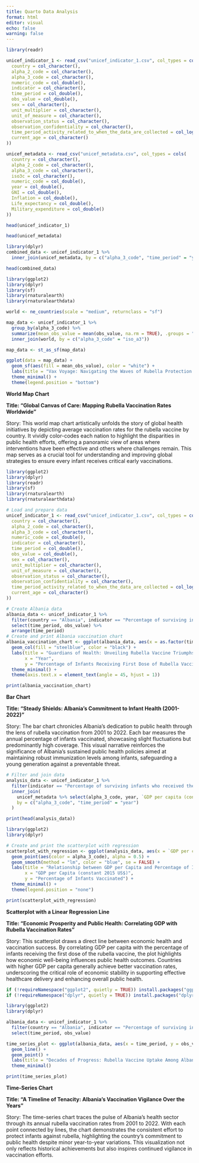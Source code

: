```yaml
---
title: Quarto Data Analysis
format: html
editor: visual
echo: false
warning: false
---
```


```r
library(readr)

unicef_indicator_1 <- read_csv("unicef_indicator_1.csv", col_types = cols(
  country = col_character(),
  alpha_2_code = col_character(),
  alpha_3_code = col_character(),
  numeric_code = col_double(),
  indicator = col_character(),
  time_period = col_double(),
  obs_value = col_double(),
  sex = col_character(),
  unit_multiplier = col_character(),
  unit_of_measure = col_character(),
  observation_status = col_character(),
  observation_confidentiality = col_character(),
  time_period_activity_related_to_when_the_data_are_collected = col_logical(),
  current_age = col_character()
))

unicef_metadata <- read_csv("unicef_metadata.csv", col_types = cols(
  country = col_character(),
  alpha_2_code = col_character(),
  alpha_3_code = col_character(),
  iso3c = col_character(),
  numeric_code = col_double(),
  year = col_double(),
  GNI = col_double(),
  Inflation = col_double(),
  Life_expectancy = col_double(),
  Military_expenditure = col_double()
))
```

```r
head(unicef_indicator_1)
```

```r
head(unicef_metadata)
```

```r
library(dplyr)
combined_data <- unicef_indicator_1 %>%
  inner_join(unicef_metadata, by = c("alpha_3_code", "time_period" = "year"))
```

```r
head(combined_data)
```

```r
library(ggplot2)
library(dplyr)
library(sf)
library(rnaturalearth)
library(rnaturalearthdata)

world <- ne_countries(scale = "medium", returnclass = "sf")

map_data <- unicef_indicator_1 %>%
  group_by(alpha_3_code) %>%
  summarize(mean_obs_value = mean(obs_value, na.rm = TRUE), .groups = "drop") %>%
  inner_join(world, by = c("alpha_3_code" = "iso_a3"))

map_data <- st_as_sf(map_data)

ggplot(data = map_data) +
  geom_sf(aes(fill = mean_obs_value), color = "white") +
  labs(title = "Vax Voyage: Navigating the Waves of Rubella Protection for Infants") +
  theme_minimal() +
  theme(legend.position = "bottom")

```

**World Map Chart**

**Title: “Global Canvas of Care: Mapping Rubella Vaccination Rates Worldwide”**

Story: This world map chart artistically unfolds the story of global health initiatives by depicting average vaccination rates for the rubella vaccine by country. It vividly color-codes each nation to highlight the disparities in public health efforts, offering a panoramic view of areas where interventions have been effective and others where challenges remain. This map serves as a crucial tool for understanding and improving global strategies to ensure every infant receives critical early vaccinations.

```r
library(ggplot2)
library(dplyr)
library(readr)
library(sf)
library(rnaturalearth)
library(rnaturalearthdata)

# Load and prepare data
unicef_indicator_1 <- read_csv("unicef_indicator_1.csv", col_types = cols(
  country = col_character(),
  alpha_2_code = col_character(),
  alpha_3_code = col_character(),
  numeric_code = col_double(),
  indicator = col_character(),
  time_period = col_double(),
  obs_value = col_double(),
  sex = col_character(),
  unit_multiplier = col_character(),
  unit_of_measure = col_character(),
  observation_status = col_character(),
  observation_confidentiality = col_character(),
  time_period_activity_related_to_when_the_data_are_collected = col_logical(),
  current_age = col_character()
))

# Create Albania data
albania_data <- unicef_indicator_1 %>%
  filter(country == "Albania", indicator == "Percentage of surviving infants who received the first dose of rubella-containing vaccine") %>%
  select(time_period, obs_value) %>%
  arrange(time_period)
# Create and print Albania vaccination chart
albania_vaccination_chart <- ggplot(albania_data, aes(x = as.factor(time_period), y = obs_value)) +
  geom_col(fill = "steelblue", color = "black") +  
  labs(title = "Guardians of Health: Unveiling Rubella Vaccine Triumphs in Albanian Infants",
       x = "Year",
       y = "Percentage of Infants Receiving First Dose of Rubella Vaccine") +
  theme_minimal() +  
  theme(axis.text.x = element_text(angle = 45, hjust = 1))

print(albania_vaccination_chart)
```

**Bar Chart**

**Title: “Steady Shields: Albania’s Commitment to Infant Health (2001-2022)”**

Story: The bar chart chronicles Albania’s dedication to public health through the lens of rubella vaccination from 2001 to 2022. Each bar measures the annual percentage of infants vaccinated, showcasing slight fluctuations but predominantly high coverage. This visual narrative reinforces the significance of Albania’s sustained public health policies aimed at maintaining robust immunization levels among infants, safeguarding a young generation against a preventable threat.

```r
# Filter and join data
analysis_data <- unicef_indicator_1 %>%
  filter(indicator == "Percentage of surviving infants who received the first dose of rubella-containing vaccine") %>%
  inner_join(
    unicef_metadata %>% select(alpha_3_code, year, `GDP per capita (constant 2015 US$)`),
    by = c("alpha_3_code", "time_period" = "year")
  )

print(head(analysis_data))

library(ggplot2)
library(dplyr)

# Create and print the scatterplot with regression
scatterplot_with_regression <- ggplot(analysis_data, aes(x = `GDP per capita (constant 2015 US$)`, y = obs_value)) +
  geom_point(aes(color = alpha_3_code), alpha = 0.5) + 
  geom_smooth(method = "lm", color = "blue", se = FALSE) +  
  labs(title = "Relationship between GDP per Capita and Percentage of Infants Receiving First Dose of Rubella Vaccine",
       x = "GDP per Capita (constant 2015 US$)",
       y = "Percentage of Infants Vaccinated") +
  theme_minimal() + 
  theme(legend.position = "none")

print(scatterplot_with_regression)
```

**Scatterplot with a Linear Regression Line**

**Title: “Economic Prosperity and Public Health: Correlating GDP with Rubella Vaccination Rates”**

Story: This scatterplot draws a direct line between economic health and vaccination success. By correlating GDP per capita with the percentage of infants receiving the first dose of the rubella vaccine, the plot highlights how economic well-being influences public health outcomes. Countries with higher GDP per capita generally achieve better vaccination rates, underscoring the critical role of economic stability in supporting effective healthcare delivery and enhancing overall public health.

```r
if (!requireNamespace("ggplot2", quietly = TRUE)) install.packages("ggplot2")
if (!requireNamespace("dplyr", quietly = TRUE)) install.packages("dplyr")

library(ggplot2)
library(dplyr)

albania_data <- unicef_indicator_1 %>%
  filter(country == "Albania", indicator == "Percentage of surviving infants who received the first dose of rubella-containing vaccine") %>%
  select(time_period, obs_value)

time_series_plot <- ggplot(albania_data, aes(x = time_period, y = obs_value)) +
  geom_line() +
  geom_point() +
  labs(title = "Decades of Progress: Rubella Vaccine Uptake Among Albanian Infants (2001-2022)", x = "Year", y = "Vaccination Rate (%)") +
  theme_minimal()

print(time_series_plot)
```

**Time-Series Chart**

**Title: “A Timeline of Tenacity: Albania’s Vaccination Vigilance Over the Years”**

Story: The time-series chart traces the pulse of Albania’s health sector through its annual rubella vaccination rates from 2001 to 2022. With each point connected by lines, the chart demonstrates the consistent effort to protect infants against rubella, highlighting the country’s commitment to public health despite minor year-to-year variations. This visualization not only reflects historical achievements but also inspires continued vigilance in vaccination efforts.
